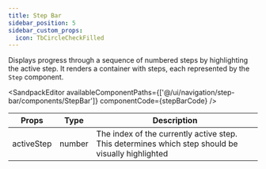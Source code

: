 ```yaml
---
title: Step Bar
sidebar_position: 5
sidebar_custom_props:
  icon: TbCircleCheckFilled
---
```



Displays progress through a sequence of numbered steps by highlighting the active step. It renders a container with steps, each represented by the `Step` component.

<Tabs>
<TabItem value="usage" label="Usage" default>

<SandpackEditor
  availableComponentPaths={['@/ui/navigation/step-bar/components/StepBar']}
  componentCode={stepBarCode} 
/>
</TabItem>

<TabItem value="props" label="Props">

<table>
  <thead>
    <tr>
      <th>Props</th>
      <th>Type</th>
      <th>Description</th>
    </tr>
  </thead>

  <tbody>
    <tr>
      <td>activeStep</td>
      <td>number</td>
      <td>The index of the currently active step. This determines which step should be visually highlighted</td>
    </tr>

  </tbody>
</table>

</TabItem>

</Tabs>